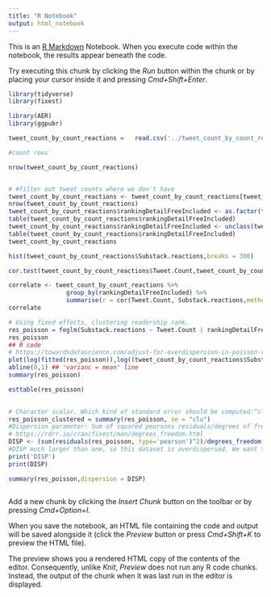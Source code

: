 ```yaml
---
title: "R Notebook"
output: html_notebook
---
```


This is an [R Markdown](http://rmarkdown.rstudio.com) Notebook. When you execute code within the notebook, the results appear beneath the code. 

Try executing this chunk by clicking the *Run* button within the chunk or by placing your cursor inside it and pressing *Cmd+Shift+Enter*. 

```r
library(tidyverse)
library(fixest)

library(AER)
library(ggpubr)

```
```r
tweet_count_by_count_reactions =   read.csv('../tweet_count_by_count_reactions.csv')

#count rows

nrow(tweet_count_by_count_reactions)


# #filter out tweet counts where we don't have 
tweet_count_by_count_reactions <- tweet_count_by_count_reactions[tweet_count_by_count_reactions$rankingDetailFreeIncluded != '',]
nrow(tweet_count_by_count_reactions)
tweet_count_by_count_reactions$rankingDetailFreeIncluded <- as.factor(tweet_count_by_count_reactions$rankingDetailFreeIncluded)
table(tweet_count_by_count_reactions$rankingDetailFreeIncluded)
tweet_count_by_count_reactions$rankingDetailFreeIncluded <- unclass(tweet_count_by_count_reactions$rankingDetailFreeIncluded)
table(tweet_count_by_count_reactions$rankingDetailFreeIncluded)
tweet_count_by_count_reactions

hist(tweet_count_by_count_reactions$Substack.reactions,breaks = 300)
```


```r
cor.test(tweet_count_by_count_reactions$Tweet.Count,tweet_count_by_count_reactions$Substack.reactions, method=c("kendall"))

correlate <- tweet_count_by_count_reactions %>%
                group_by(rankingDetailFreeIncluded) %>% 
                summarise(r = cor(Tweet.Count, Substack.reactions,method=c("kendall")))
correlate
```


```r
# Using fixed effects, clustering readership rank.
res_poisson = feglm(Substack.reactions ~ Tweet.Count | rankingDetailFreeIncluded, data =tweet_count_by_count_reactions,  family = "poisson")
res_poisson
## R code
# https://towardsdatascience.com/adjust-for-overdispersion-in-poisson-regression-4b1f52baa2f1
plot(log(fitted(res_poisson)),log((tweet_count_by_count_reactions$Substack.reactions-fitted(res_poisson))^2),xlab=expression(hat(mu)),ylab=expression((y-hat(mu))^2),pch=20,col="blue")
abline(0,1) ## 'varianc = mean' line
summary(res_poisson)
```


```r
esttable(res_poisson)

  
# Character scalar. Which kind of standard error should be computed:“cluster”
res_poisson_clustered = summary(res_poisson, se = "clu")
#Dispersion parameter: Sum of squared pearsons residuals/degrees of freedom
# https://rdrr.io/cran/fixest/man/degrees_freedom.html
DISP <- (sum(residuals(res_poisson, type='pearson')^2)/degrees_freedom(res_poisson_clustered, type = "resid"))
#DISP much larger than one, so this dataset is overdispersed. We want to account for this because while overdispersion won't change out estimate is, our standard error will be underestimated. If our standard error is underestimated that means our p-value will be too small, which can give us a false positive, or retun a statistically significant result that's not really statistically significant. A quasipoisson model can help us account for overdispersion. 
print('DISP')
print(DISP)

summary(res_poisson,dispersion = DISP)
```


```r


```

Add a new chunk by clicking the *Insert Chunk* button on the toolbar or by pressing *Cmd+Option+I*.

When you save the notebook, an HTML file containing the code and output will be saved alongside it (click the *Preview* button or press *Cmd+Shift+K* to preview the HTML file). 

The preview shows you a rendered HTML copy of the contents of the editor. Consequently, unlike *Knit*, *Preview* does not run any R code chunks. Instead, the output of the chunk when it was last run in the editor is displayed.

